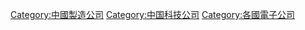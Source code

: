 [[Category:中國製造公司|Category:中國製造公司]]
[[Category:中国科技公司|Category:中国科技公司]]
[[Category:各國電子公司|Category:各國電子公司]]